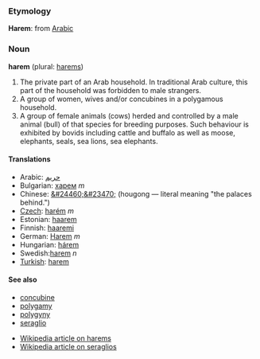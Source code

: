 ===Etymology===
'''Harem''': from [[Arabic]] 

===Noun===
'''harem''' (plural: [[harem]]s)

#The private part of an Arab household. In traditional Arab culture, this part of the household was forbidden to male strangers.
#A group of women, wives and/or concubines in a polygamous household.
#A group of female animals (cows) herded and controlled by a male animal (bull) of that species for breeding purposes. Such behaviour is exhibited by bovids including cattle and buffalo as well as moose, elephants, seals, sea lions, sea elephants.

====Translations====
*Arabic: [[حريم]]
*Bulgarian: [[харем]] ''m''
*Chinese: [[&#24460;&#23470;]] (hougong — literal meaning "the palaces behind.")
*[[Czech]]: [[harém]] ''m''
*Estonian: [[haarem]]
*Finnish: [[haaremi]]
*German: [[Harem]] ''m''
*Hungarian: [[hárem]]
*Swedish:[[harem]] ''n''
*[[Turkish]]: [[harem]]

====See also====
* [[concubine]]
* [[polygamy]]
* [[polygyny]]
* [[seraglio]]

* [http://en.wikipedia.org/wiki/Harem Wikipedia article on harems] 
*[http://en.wikipedia.org/wiki/seraglio Wikipedia article on seraglios]